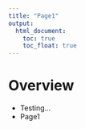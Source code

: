 ```yaml
---
title: "Page1"
output: 
  html_document:
    toc: true
    toc_float: true
---
```


# Overview

* Testing...
* Page1